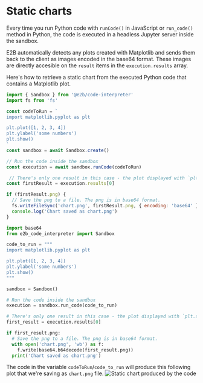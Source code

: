 
# Static charts

Every time you run Python code with `runCode()` in JavaScript or `run_code()` method in Python, the code is executed in a headless Jupyter server inside the sandbox.

E2B automatically detects any plots created with Matplotlib and sends them back to the client as images encoded in the base64 format.
These images are directly accesible on the `result` items in the `execution.results` array.

Here's how to retrieve a static chart from the executed Python code that contains a Matplotlib plot.
<CodeGroup>
```js
import { Sandbox } from '@e2b/code-interpreter'
import fs from 'fs'

const codeToRun = `
import matplotlib.pyplot as plt

plt.plot([1, 2, 3, 4])
plt.ylabel('some numbers')
plt.show()
`
const sandbox = await Sandbox.create()

// Run the code inside the sandbox
const execution = await sandbox.runCode(codeToRun)

 // There's only one result in this case - the plot displayed with `plt.show()`
const firstResult = execution.results[0]

if (firstResult.png) {
  // Save the png to a file. The png is in base64 format.
  fs.writeFileSync('chart.png', firstResult.png, { encoding: 'base64' })
  console.log('Chart saved as chart.png')
}
```
```python
import base64
from e2b_code_interpreter import Sandbox

code_to_run = """
import matplotlib.pyplot as plt

plt.plot([1, 2, 3, 4])
plt.ylabel('some numbers')
plt.show()
"""

sandbox = Sandbox()

# Run the code inside the sandbox
execution = sandbox.run_code(code_to_run)

# There's only one result in this case - the plot displayed with `plt.show()`
first_result = execution.results[0]

if first_result.png:
  # Save the png to a file. The png is in base64 format.
  with open('chart.png', 'wb') as f:
    f.write(base64.b64decode(first_result.png))
  print('Chart saved as chart.png')
```
</CodeGroup>

The code in the variable `codeToRun`/`code_to_run` will produce this following plot that we're saving as `chart.png` file.
<Image
  src={imgStaticChart}
  className="rounded w-full"
  alt="Static chart produced by the code"
  unoptimized
/>
